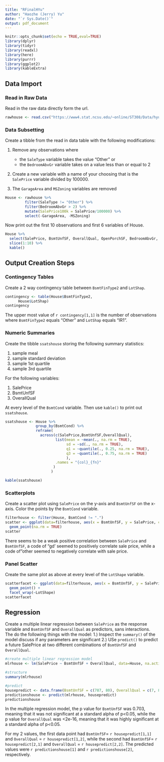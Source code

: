 ```yaml
---
title: "RFinalHYu"
author: "Haozhe (Jerry) Yu"
date: "`r Sys.Date()`"
output: pdf_document
---
```


```r
knitr::opts_chunk$set(echo = TRUE,eval=TRUE)
library(dplyr)
library(tidyr)
library(readxl)
library(here)
library(purrr)
library(ggplot2)
library(kableExtra)
```

## Data Import

### Read in Raw Data

Read in the raw data directly form the url. 

```r
rawhouse <- read.csv("https://www4.stat.ncsu.edu/~online/ST308/Data/hyu23_house.csv")
```

### Data Subsetting

Create a tibble from the read in data table with the following modifications: 

1. Remove any observations where
    - the `SaleType` variable takes the value "Other" or
    - the `BedroomAbvGr` variable takes on a value less than or equal to 2

2. Create a new variable with a name of your choosing that is the `SalePrice` variable divided by 100000.

3. The `GarageArea` and `MSZoning` variables are removed

```r
House <- rawhouse %>%  
         filter(SaleType != "Other") %>% 
         filter(BedroomAbvGr > 2) %>% 
         mutate(SalePrice100k = SalePrice/100000) %>% 
         select(-GarageArea, -MSZoning)
```

Now print out the first 10 observations and first 6 variables of House. 

```r
House %>% 
  select(SalePrice, BsmtUnfSF, OverallQual, OpenPorchSF, BedroomAbvGr, YrSold) %>% 
  slice(1:10) %>% 
  kable()
```
## Output Creation Steps

### Contingency Tables

Create a 2 way contingency table between `BsmtFinType2` and `LotShap`.

```r
contingency <- table(House$BsmtFinType2,
      House$LotShap)
contingency
```
The upper most value of `r contingency[1,1]` is the number of observations where `BsmtFinType2` equals "Other" and `LotShap`  equals "IR1". 

### Numeric Summaries

Create the tibble `ssatshouse` storing the following summary statistics:

1. sample meal
2. sample standard deviation
3. sample 1st quartile
4. sample 3rd quartile

For the following variables: 

1. SalePrice
2. BsmtUnfSF
3. OverallQual

At every level of the `BsmtCond` variable. Then use `kable()` to print out `ssatshouse`.

```r
ssatshouse <- House %>% 
              group_by(BsmtCond) %>% 
              reframe(
                across(c(SalePrice,BsmtUnfSF,OverallQual),
                       list(mean = ~mean(., na.rm = TRUE), 
                            sd = ~sd(., na.rm = TRUE),
                            q1 = ~quantile(., 0.25, na.rm = TRUE),
                            q3 = ~quantile(., 0.75, na.rm = TRUE)
                            ),
                       .names = "{col}_{fn}"
                      )
                     )

kable(ssatshouse)
```

### Scatterplots

Create a scatter plot using `SalePrice` on the y-axis and `BsmtUnfSF` on the x-axis. Color the points by the `BsmtCond` variable.

```r
filterhouse <- filter(House, BsmtCond != ".")
scatter <- ggplot(data=filterhouse, aes(x = BsmtUnfSF, y = SalePrice, color=BsmtCond),) +
  geom_point(na.rm = TRUE)
scatter
```
There seems to be a weak positive correlation between `SalePrice` and `BsmtUnfSF`, a code of "gd' seemed to positively correlate sale price, while a code of "other seemed to negatively correlate with sale price.

### Panel Scatter

Create the same plot as above at every level of the `LotShape` variable.
```r
scatterfacet <- ggplot(data=filterhouse, aes(x = BsmtUnfSF, y = SalePrice, color=BsmtCond)) +
  geom_point() + 
  facet_wrap(~LotShape)
scatterfacet
```

## Regression

Create a multiple linear regression between `SalePrice` as the response variable and `BsmtUnfSF` and `OverallQual` as predictors, sans interactions. The do the following things with the model: 
1.) Inspect the `summary()` of the model discuss if any parameters are significant
2.) USe `predict()` to predict a future SalePrice at two different combinations of `BsmtUnfSF` and `OverallQual`.

```r
#create multiple linear regression model
mlrhouse <- lm(SalePrice ~ BsmtUnfSF + OverallQual, data=House, na.action = na.omit)

#structure
summary(mlrhouse)

#predict
housepredict <- data.frame(BsmtUnfSF = c(787, 80), OverallQual = c(7, 8))
predictionshouse <- predict(mlrhouse, housepredict)
predictionshouse
```

In the multiple regression model, the p value for `BsmtUnfSF` was 0.703, meaning that it was not significant at a standard alpha of p<0.05, while the p value for `OverallQual` was <2e-16, meaning that it was highly significant at a standard alpha of p<0.05.

For my 2 values, the first data point had `BsmtUnfSF`= `r housepredict[1,1]` and `OverallQual` = `r housepredict[1,2]`, while the second had `BsmtUnfSF`= `r housepredict[2,1]` and `OverallQual` = `r housepredict[2,2]`. The predicted values were `r predictionshouse[1]` and `r predictionshouse[2]`, respectively. 


